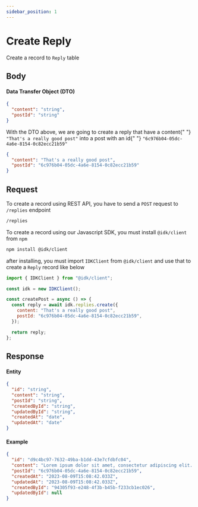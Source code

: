 ```yaml
---
sidebar_position: 1
---
```


# Create Reply


Create a record to `Reply` table

## Body

<BrowserWindow url="/replies">
  <h4>Data Transfer Object (DTO)</h4>

```json
{
  "content": "string",
  "postId": "string"
}
```

<p>
  With the DTO above, we are going to create a reply that have a content{" "}
  <code>"That's a really good post"</code> into a post with an id{" "}
  <code>"6c976b04-05dc-4a6e-8154-0c82ecc21b59"</code>
</p>

```json
{
  "content": "That's a really good post",
  "postId": "6c976b04-05dc-4a6e-8154-0c82ecc21b59"
}
```

</BrowserWindow>

## Request

<Tabs>
  <TabItem value="rest_api" label="REST API" default>
  To create a record using REST API, you have to send a <code>POST</code> request to <code>/replies</code> endpoint

```md title="[POST]"
/replies
```

  </TabItem>
  <TabItem value="js_sdk" label="Javascript SDK">
  To create a record using our Javascript SDK, you must install <code>@idk/client</code> from <code>npm</code>

```bash
npm install @idk/client
```

after installing, you must import <code>IDKClient</code> from <code>@idk/client</code> and use that to create a <code>Reply</code> record like below

```javascript
import { IDKClient } from "@idk/client";

const idk = new IDKClient();

const createPost = async () => {
  const reply = await idk.replies.create({
    content: "That's a really good post",
    postId: "6c976b04-05dc-4a6e-8154-0c82ecc21b59",
  });

  return reply;
};
```

  </TabItem>
</Tabs>

## Response

<BrowserWindow url="/replies">
  <h4>Entity</h4>

```json
{
  "id": "string",
  "content": "string",
  "postId": "string",
  "createdById": "string",
  "updatedById": "string",
  "createdAt": "date",
  "updatedAt": "date"
}
```

<h4>Example</h4>

```json
{
  "id": "d9c4bc97-7632-49ba-b1dd-43e7cfdbfc04",
  "content": "Lorem ipsum dolor sit amet, consectetur adipiscing elit. Donec efficitur interdum mauris, ut laoreet dui auctor eget. Phasellus et auctor magna",
  "postId": "6c976b04-05dc-4a6e-8154-0c82ecc21b59",
  "createdAt": "2023-08-09T15:08:42.033Z",
  "updatedAt": "2023-08-09T15:08:42.033Z",
  "createdById": "94305f93-e248-4f3b-b45b-f233cb1ec026",
  "updatedById": null
}
```

</BrowserWindow>
